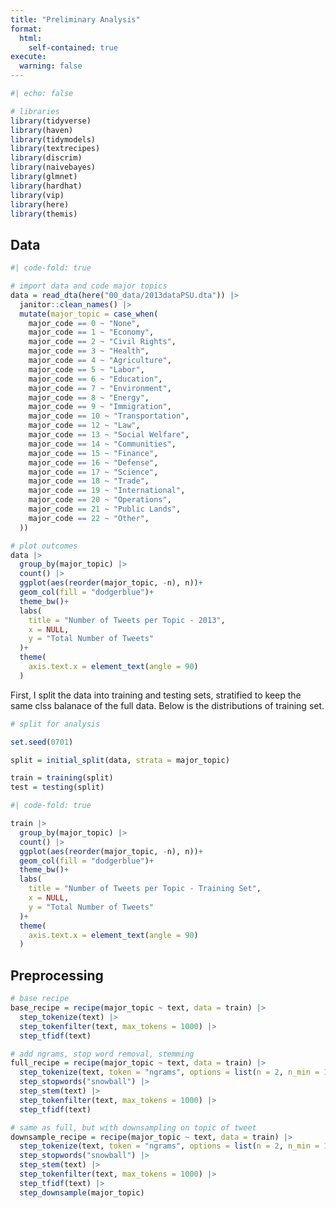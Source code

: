 ```yaml
---
title: "Preliminary Analysis"
format: 
  html:
    self-contained: true
execute: 
  warning: false
---
```


```r
#| echo: false

# libraries 
library(tidyverse)
library(haven)
library(tidymodels)
library(textrecipes)
library(discrim)
library(naivebayes)
library(glmnet)
library(hardhat)
library(vip)
library(here)
library(themis)
```

## Data
```r
#| code-fold: true

# import data and code major topics 
data = read_dta(here("00_data/2013dataPSU.dta")) |> 
  janitor::clean_names() |> 
  mutate(major_topic = case_when(
    major_code == 0 ~ "None",
    major_code == 1 ~ "Economy",
    major_code == 2 ~ "Civil Rights",
    major_code == 3 ~ "Health",
    major_code == 4 ~ "Agriculture",
    major_code == 5 ~ "Labor",
    major_code == 6 ~ "Education",
    major_code == 7 ~ "Environment",
    major_code == 8 ~ "Energy",
    major_code == 9 ~ "Immigration",
    major_code == 10 ~ "Transportation",
    major_code == 12 ~ "Law",
    major_code == 13 ~ "Social Welfare",
    major_code == 14 ~ "Communities",
    major_code == 15 ~ "Finance",
    major_code == 16 ~ "Defense",
    major_code == 17 ~ "Science",
    major_code == 18 ~ "Trade",
    major_code == 19 ~ "International",
    major_code == 20 ~ "Operations",
    major_code == 21 ~ "Public Lands",
    major_code == 22 ~ "Other",
  ))

# plot outcomes
data |> 
  group_by(major_topic) |> 
  count() |> 
  ggplot(aes(reorder(major_topic, -n), n))+
  geom_col(fill = "dodgerblue")+
  theme_bw()+
  labs(
    title = "Number of Tweets per Topic - 2013",
    x = NULL,
    y = "Total Number of Tweets"
  )+
  theme(
    axis.text.x = element_text(angle = 90)
  )
```
First, I split the data into training and testing sets, stratified to keep the same clss balanace of the full data. Below is the distributions of training set. 

```r
# split for analysis 

set.seed(0701)

split = initial_split(data, strata = major_topic)

train = training(split)
test = testing(split)
```

```r
#| code-fold: true

train |> 
  group_by(major_topic) |> 
  count() |> 
  ggplot(aes(reorder(major_topic, -n), n))+
  geom_col(fill = "dodgerblue")+
  theme_bw()+
  labs(
    title = "Number of Tweets per Topic - Training Set",
    x = NULL,
    y = "Total Number of Tweets"
  )+
  theme(
    axis.text.x = element_text(angle = 90)
  )
```


## Preprocessing 

```r
# base recipe
base_recipe = recipe(major_topic ~ text, data = train) |> 
  step_tokenize(text) |> 
  step_tokenfilter(text, max_tokens = 1000) |> 
  step_tfidf(text)

# add ngrams, stop word removal, stemming 
full_recipe = recipe(major_topic ~ text, data = train) |> 
  step_tokenize(text, token = "ngrams", options = list(n = 2, n_min = 1)) |>
  step_stopwords("snowball") |> 
  step_stem(text) |> 
  step_tokenfilter(text, max_tokens = 1000) |> 
  step_tfidf(text)

# same as full, but with downsampling on topic of tweet
downsample_recipe = recipe(major_topic ~ text, data = train) |> 
  step_tokenize(text, token = "ngrams", options = list(n = 2, n_min = 1)) |>
  step_stopwords("snowball") |> 
  step_stem(text) |> 
  step_tokenfilter(text, max_tokens = 1000) |> 
  step_tfidf(text) |> 
  step_downsample(major_topic)
```


